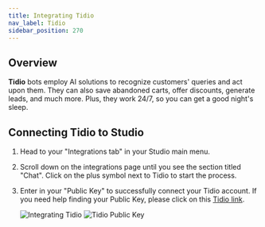 ```yaml
---
title: Integrating Tidio
nav_label: Tidio
sidebar_position: 270
---
```


## Overview

**Tidio** bots employ AI solutions to recognize customers' queries and act upon them. They can also save abandoned
carts, offer discounts, generate leads, and much more. Plus, they work 24/7, so you can get a good night's sleep.

## Connecting Tidio to Studio

1. Head to your "Integrations tab" in your Studio main menu.
2. Scroll down on the integrations page until you see the section titled "Chat". Click on the plus symbol next to Tidio
   to start the process.
3. Enter in your "Public Key" to successfully connect your Tidio account. If you need help finding your Public Key,
   please click on this [Tidio link](https://www.tidio.com/panel/login?redirectTo=settings%2Fdeveloper).

   ![Integrating Tidio](/assets/studio/Tidio_1.png)
   ![Tidio Public Key](/assets/studio/Tidio_2.png)
